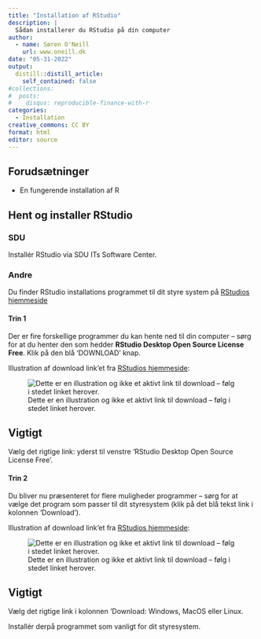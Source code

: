 ```yaml
---
title: "Installation af RStudio"
description: |
  Sådan installerer du RStudio på din computer
author:
  - name: Søren O'Neill
    url: www.oneill.dk
date: "05-31-2022"
output:
  distill::distill_article:
    self_contained: false
#collections:
#  posts:
#    disqus: reproducible-finance-with-r
categories:
  - Installation
creative_commons: CC BY
format: html
editor: source
---
```


## Forudsætninger

-   En fungerende installation af R

## Hent og installer RStudio 

::: panel-tabset

### SDU

Installér RStudio via SDU ITs Software Center.

### Andre

Du finder RStudio installations programmet til dit styre system på [RStudios hjemmeside](https://www.rstudio.com/products/rstudio/download/)

#### Trin 1

Der er fire forskellige programmer du kan hente ned til din computer -- sørg for at du henter den som hedder **RStudio Desktop Open Source License Free**. Klik på den blå 'DOWNLOAD' knap.

Illustration af download link'et fra [RStudios hjemmeside](https://www.rstudio.com/products/rstudio/download/):

![Dette er en illustration og ikke et aktivt link til download -- følg i stedet linket herover.](gfx/download_rstudio_choose_version.png)

:::{.callout-important}

## Vigtigt

Vælg det rigtige link: yderst til venstre 'RStudio Desktop Open Source License Free'.

:::

#### Trin 2

Du bliver nu præsenteret for flere muligheder programmer -- sørg for at vælge det program som passer til dit styresystem (klik på det blå tekst link i kolonnen 'Download').

Illustration af download link'et fra [RStudios hjemmeside](https://www.rstudio.com/products/rstudio/download/):

![Dette er en illustration og ikke et aktivt link til download -- følg i stedet linket herover.](gfx/download_rstudio_choose_installer.png)

:::{.callout-important}
## Vigtigt

Vælg det rigtige link i kolonnen 'Download: Windows, MacOS eller Linux.
:::

Installér derpå programmet som vanligt for dit styresystem.

:::
